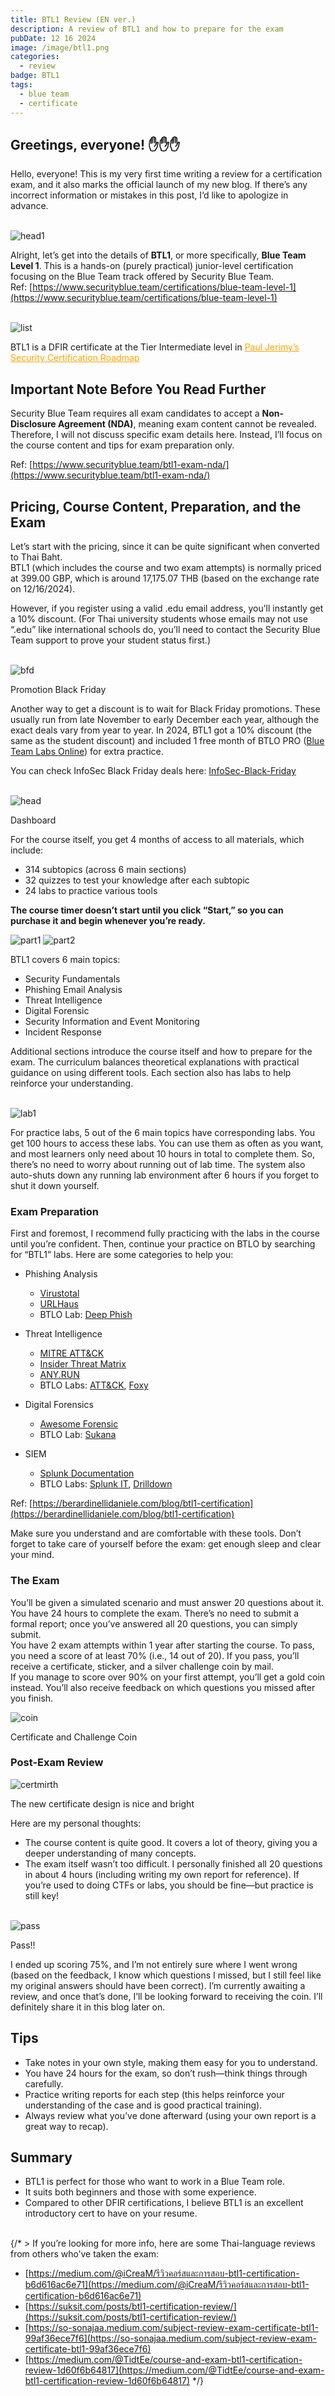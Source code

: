 ```yaml
---
title: BTL1 Review (EN ver.)
description: A review of BTL1 and how to prepare for the exam
pubDate: 12 16 2024
image: /image/btl1.png
categories:
  - review
badge: BTL1
tags:
  - blue team
  - certificate
---
```


## Greetings, everyone! ✋✋✋
Hello, everyone! This is my very first time writing a review for a certification exam, and it also marks the official launch of my new blog. If there’s any incorrect information or mistakes in this post, I’d like to apologize in advance. <br /><br />

![head1](/image/cert.png) <br />

Alright, let’s get into the details of **BTL1**, or more specifically, **Blue Team Level 1**. This is a hands-on (purely practical) junior-level certification focusing on the Blue Team track offered by Security Blue Team. <br />
Ref: [https://www.securityblue.team/certifications/blue-team-level-1](https://www.securityblue.team/certifications/blue-team-level-1) <br /><br />

<div style={{ display: "flex", flexDirection: "column", alignItems: "center", paddingLeft: "2rem" }}>
  <img src="/image/list.png" alt="list" style={{ maxWidth: "100%", height: "auto" }} />
  <p style={{ fontSize: "0.9rem", color: "gray", marginTop: "0.5rem", textAlign: "center" }}>
    BTL1 is a DFIR certificate at the Tier Intermediate level in <a href="https://pauljerimy.com/security-certification-roadmap/" style="color: Orange; text-decoration: underline;">Paul Jerimy’s Security Certification Roadmap</a>
  </p>
</div>

## Important Note Before You Read Further
Security Blue Team requires all exam candidates to accept a **Non-Disclosure Agreement (NDA)**, meaning exam content cannot be revealed. Therefore, I will not discuss specific exam details here. Instead, I’ll focus on the course content and tips for exam preparation only.

Ref: [https://www.securityblue.team/btl1-exam-nda/](https://www.securityblue.team/btl1-exam-nda/)

## **Pricing, Course Content, Preparation, and the Exam**

Let’s start with the pricing, since it can be quite significant when converted to Thai Baht.  
BTL1 (which includes the course and two exam attempts) is normally priced at 399.00 GBP, which is around 17,175.07 THB (based on the exchange rate on 12/16/2024).

However, if you register using a valid .edu email address, you’ll instantly get a 10% discount. (For Thai university students whose emails may not use “.edu” like international schools do, you’ll need to contact the Security Blue Team support to prove your student status first.) <br /><br />

<div style={{ display: "flex", flexDirection: "column", alignItems: "center", paddingLeft: "1rem" }}>
  <img src="/image/bfd1.png" alt="bfd" style={{ maxWidth: "100%", height: "auto" }} />
  <p style={{ fontSize: "0.9rem", color: "gray", marginTop: "0.1rem", textAlign: "center" }}>
    Promotion Black Friday
  </p>
</div>

Another way to get a discount is to wait for Black Friday promotions. These usually run from late November to early December each year, although the exact deals vary from year to year. In 2024, BTL1 got a 10% discount (the same as the student discount) and included 1 free month of BTLO PRO ([Blue Team Labs Online](https://blueteamlabs.online)) for extra practice.

You can check InfoSec Black Friday deals here: [InfoSec-Black-Friday](https://github.com/0x90n/InfoSec-Black-Friday/) <br /><br />

<div style={{ display: "flex", flexDirection: "column", alignItems: "center", paddingLeft: "1rem" }}>
  <img src="/image/head1.png" alt="head" style={{ maxWidth: "100%", height: "auto" }} />
  <p style={{ fontSize: "0.9rem", color: "gray", marginTop: "0.1rem", textAlign: "center" }}>
    Dashboard
  </p>
</div>

For the course itself, you get 4 months of access to all materials, which include:
- 314 subtopics (across 6 main sections)
- 32 quizzes to test your knowledge after each subtopic
- 24 labs to practice various tools

**The course timer doesn’t start until you click “Start,” so you can purchase it and begin whenever you’re ready.** <br />

![part1](/image/part1.png)
![part2](/image/part2.png) <br />

BTL1 covers 6 main topics:
- Security Fundamentals  
- Phishing Email Analysis  
- Threat Intelligence  
- Digital Forensic  
- Security Information and Event Monitoring  
- Incident Response  

Additional sections introduce the course itself and how to prepare for the exam. The curriculum balances theoretical explanations with practical guidance on using different tools. Each section also has labs to help reinforce your understanding. <br /><br />

![lab1](/image/lab1.png) <br />

For practice labs, 5 out of the 6 main topics have corresponding labs. You get 100 hours to access these labs. You can use them as often as you want, and most learners only need about 10 hours in total to complete them. So, there’s no need to worry about running out of lab time. The system also auto-shuts down any running lab environment after 6 hours if you forget to shut it down yourself. <br />

### **Exam Preparation**
First and foremost, I recommend fully practicing with the labs in the course until you’re confident. Then, continue your practice on BTLO by searching for “BTL1” labs. Here are some categories to help you:

- Phishing Analysis  
  - [Virustotal](https://www.virustotal.com/gui/)  
  - [URLHaus](https://urlhaus.abuse.ch/)  
  - BTLO Lab: [Deep Phish](https://blueteamlabs.online/home/investigation/deep-phish-567b38a0ef)  

- Threat Intelligence  
  - [MITRE ATT&CK](https://attack.mitre.org/)  
  - [Insider Threat Matrix](https://insiderthreatmatrix.org)  
  - [ANY.RUN](https://any.run)  
  - BTLO Labs: [ATT&CK](https://blueteamlabs.online/home/challenge/attck-0e4914db5d), [Foxy](https://blueteamlabs.online/home/investigation/foxy-45e69136ae)  

- Digital Forensics  
  - [Awesome Forensic](https://github.com/cugu/awesome-forensics)  
  - BTLO Lab: [Sukana](https://blueteamlabs.online/home/investigation/sukana-3e7d31b12a)  

- SIEM  
  - [Splunk Documentation](https://docs.splunk.com/Documentation)  
  - BTLO Labs: [Splunk IT](https://blueteamlabs.online/home/investigation/splunk-it-0aae63055a), [Drilldown](https://blueteamlabs.online/home/investigation/drilldown-db9ea241de)

Ref: [https://berardinellidaniele.com/blog/btl1-certification](https://berardinellidaniele.com/blog/btl1-certification)

Make sure you understand and are comfortable with these tools. Don’t forget to take care of yourself before the exam: get enough sleep and clear your mind.

### **The Exam**
You’ll be given a simulated scenario and must answer 20 questions about it. You have 24 hours to complete the exam. There’s no need to submit a formal report; once you’ve answered all 20 questions, you can simply submit.  
You have 2 exam attempts within 1 year after starting the course. To pass, you need a score of at least 70% (i.e., 14 out of 20). If you pass, you’ll receive a certificate, sticker, and a silver challenge coin by mail.  
If you manage to score over 90% on your first attempt, you’ll get a gold coin instead. You’ll also receive feedback on which questions you missed after you finish. <br />

<div style={{ display: "flex", flexDirection: "column", alignItems: "center", paddingLeft: "1rem" }}>
  <img src="/image/coin.webp" alt="coin" style={{ maxWidth: "100%", height: "auto" }} />
  <p style={{ fontSize: "0.9rem", color: "gray", marginTop: "0.1rem", textAlign: "center" }}>
    Certificate and Challenge Coin
  </p>
</div>

### **Post-Exam Review**
<div style={{ display: "flex", flexDirection: "column", alignItems: "center", paddingLeft: "1rem" }}>
  <img src="/image/mirthcert.png" alt="certmirth" style={{ maxWidth: "100%", height: "auto" }} />
  <p style={{ fontSize: "0.9rem", color: "gray", marginTop: "0.1rem", textAlign: "center" }}>
    The new certificate design is nice and bright
  </p>
</div>

Here are my personal thoughts:  
- The course content is quite good. It covers a lot of theory, giving you a deeper understanding of many concepts.  
- The exam itself wasn’t too difficult. I personally finished all 20 questions in about 4 hours (including writing my own report for reference). If you’re used to doing CTFs or labs, you should be fine—but practice is still key!  

<br />

<div style={{ display: "flex", flexDirection: "column", alignItems: "center", paddingLeft: "1rem" }}>
  <img src="/image/pass.png" alt="pass" style={{ maxWidth: "100%", height: "auto" }} />
  <p style={{ fontSize: "0.9rem", color: "gray", marginTop: "0.1rem", textAlign: "center" }}>
    Pass!!
  </p>
</div>

I ended up scoring 75%, and I’m not entirely sure where I went wrong (based on the feedback, I know which questions I missed, but I still feel like my original answers should have been correct). I’m currently awaiting a review, and once that’s done, I’ll be looking forward to receiving the coin. I’ll definitely share it in this blog later on.

## **Tips**
- Take notes in your own style, making them easy for you to understand.  
- You have 24 hours for the exam, so don’t rush—think things through carefully.  
- Practice writing reports for each step (this helps reinforce your understanding of the case and is good practical training).  
- Always review what you’ve done afterward (using your own report is a great way to recap).  

## **Summary**
- BTL1 is perfect for those who want to work in a Blue Team role.  
- It suits both beginners and those with some experience.  
- Compared to other DFIR certifications, I believe BTL1 is an excellent introductory cert to have on your resume. <br /><br />

{/* > If you’re looking for more info, here are some Thai-language reviews from others who’ve taken the exam:
- [https://medium.com/@iCreaM/รีวิวคอร์สและการสอบ-btl1-certification-b6d616ac6e71](https://medium.com/@iCreaM/รีวิวคอร์สและการสอบ-btl1-certification-b6d616ac6e71)  
- [https://suksit.com/posts/btl1-certification-review/](https://suksit.com/posts/btl1-certification-review/)  
- [https://so-sonajaa.medium.com/subject-review-exam-certificate-btl1-99af36ece7f6](https://so-sonajaa.medium.com/subject-review-exam-certificate-btl1-99af36ece7f6)  
- [https://medium.com/@TidtEe/course-and-exam-btl1-certification-review-1d60f6b64817](https://medium.com/@TidtEe/course-and-exam-btl1-certification-review-1d60f6b64817) */}

<LinkCard
  title="Mirthz"
  desc="Thank you so much for reading until the end. I'll keep posting more on the blog, so stay tuned! 😽"
  url="https://mirthz.xyz"
  img="/Nyan_Cat_Human_ver.webp"
/>